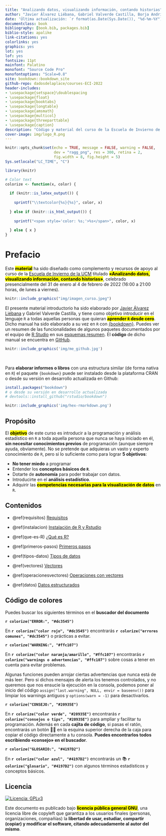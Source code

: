 ```yaml
--- 
title: "Analizando datos, visualizando información, contando historias"
author: "Javier Álvarez Liébana, Gabriel Valverde Castilla, Borja Andrino, Victòria Oliveres, Dominic Royé"
date: 'Última actualización: `r format(as.Date(Sys.Date()), "%d-%m-%Y")`'
documentclass: book
bibliography: [book.bib, packages.bib]
biblio-style: apalike
link-citations: yes
colorlinks: yes
graphics: yes
lot: yes
lof: yes
fontsize: 11pt
mainfont: Palatino
monofont: "Source Code Pro"
monofontoptions: "Scale=0.8"
site: bookdown::bookdown_site
github-repo: dadosdelaplace/courses-ECI-2022
header-includes:
- \usepackage{setspace}\doublespacing
- \usepackage{float}
- \usepackage{booktabs}
- \usepackage{longtable}
- \usepackage{amsmath}
- \usepackage{multicol}
- \usepackage{threeparttable}
- \usepackage{caption}
description: "Código y material del curso de la Escuela de Invierno de la UCM «Analizando datos, visualizando información, contando historias»"
cover-image: img/logo_R.png
---
```



```r
knitr::opts_chunk$set(echo = TRUE, message = FALSE, warning = FALSE, 
                      dev = "ragg_png", res = 300, retina = 2,
                      fig.width = 8, fig.height = 5)
Sys.setlocale("LC_TIME", "C")
```

```r
library(knitr)

# Color text
colorize <- function(x, color) {
  
  if (knitr::is_latex_output()) {
    
    sprintf("\\textcolor{%s}{%s}", color, x)
    
  } else if (knitr::is_html_output()) {
    
    sprintf("<span style='color: %s;'>%s</span>", color, x)
    
  } else { x }
}
```

# Prefacio {-}

Este <mark>**material**</mark> ha sido diseñado como complemento y recursos de apoyo al curso de la [Escuela de Invierno de la UCM](https://www.ucm.es/eci//cursoecic02-pre) titulado <mark>**«Analizando datos, visualizando información, contando historias»**</mark>, celebrado presencialmente del 31 de enero al 4 de febrero de 2022 (16:00 a 21:00 horas, de lunes a viernes).

```r
knitr::include_graphics("img/imagen_curso.jpeg")
```

El presente material introductorio ha sido elaborado por [Javier Álvarez Liébana](https://dadosdelaplace.github.io) y Gabriel Valverde Castilla, y tiene como objetivo introducir en el lenguaje `R` a todas aquellas personas que quieran <mark>**aprender `R` desde cero**</mark>. Dicho manual ha sido elaborado a su vez en `R` con [{bookdown}](https://github.com/rstudio/bookdown). Puedes ver un resumen de las funcionalidades de algunos paquetes documentados por el equipo de [R Studio](https://www.rstudio.com/) en sus [esquemas resumen](https://www.rstudio.com/resources/cheatsheets/). El **código** de dicho manual se encuentra en [GitHub](https://github.com/dadosdelaplace/courses-ECI-2022).

```r
knitr::include_graphics('img/me_github.jpg')
```

&nbsp;  

Para **elaborar informes o libros** con una estructura similar (de forma nativa en `R`) el paquete `{bookdown}` puede ser instalado desde la plataforma CRAN o desde su versión en desarrollo actualizada en Github:

```r
install.packages("bookdown")
# o desde su versión en desarrollo actualizada
# devtools::install_github("rstudio/bookdown")
```

```r
knitr::include_graphics('img/hex-rmarkdown.png')
```



## Propósito {-}

El <mark>**objetivo**</mark> de este curso es introducir a la programación y análisis estadístico en `R` a toda aquella persona que nunca se haya iniciado en él, **sin necesitar conocimientos previos** de programación (aunque siempre ayuda, obviamente). No se pretende que adquieras un vasto y experto conocimiento de `R`, pero si lo suficiente como para lograr **5 objetivos**:

* **No tener miedo** a programar
* Entender los **conceptos básicos de `R`**.
* Dotarte de **autonomía** para poder trabajar con datos.
* Introducirte en el **análisis estadístico**.
* Adquirir las <mark>**competencias necesarias para la visualización de datos**</mark> en `R`.



## Contenidos {-}

* \@ref(requisitos) [Requisitos](#requisitos) 
* \@ref(instalacion) [Instalación de R y Rstudio](#instalacion) 
* \@ref(que-es-R) [¿Qué es R?](#que-es-R) 
* \@ref(primeros-pasos) [Primeros pasos](#primeros-pasos) 

* \@ref(tipos-datos) [Tipos de datos](#tipos-datos)
* \@ref(vectores) [Vectores](#vectores)
* \@ref(operacionesvectores) [Operaciones con vectores](#operacionesvectores)
* \@ref(datos) [Datos estructurados](#datos)

## Código de colores {-} 

Puedes buscar los siguientes términos en el **buscador del documento**

**`r colorize("ERROR:", "#dc3545")`**

En **`r colorize("color rojo", "#dc3545")`** encontrarás **`r colorize("errores comunes", "#dc3545")`** o prácticas a evitar.


**`r colorize("WARNING:", "#ffc107")`**

En **`r colorize("color naranja/amarillo", "#ffc107")`** encontrarás **`r colorize("warnings o advertencias", "#ffc107")`** sobre cosas a tener en cuenta para evitar problemas.

Algunas funciones pueden arrojar ciertas advertencias que nunca está de más leer. Pero si dichos mensajes de alerta los tenemos controlados, y no queremos que nos ensucie la ejecución en la consola, podemos poner al inicio del código ` assign("last.warning", NULL, envir = baseenv())` para limpiar los warnings antiguos y `options(warn = -1)` para desactivarlos.

**`r colorize("CONSEJO:", "#20935E")`**

En **`r colorize("color verde", "#20935E")`** encontrarás **`r colorize("consejos o tips", "#20935E")`** para ampliar y facilitar tu programación. Además en cada **cajita de código**, si pasas el ratón, encontrarás un botón 📄📄 en la esquina superior derecha de la caja para copiar el código directamente a tu consola. **Puedes encontrarlos todos escribiendo «consejo» en el buscador**.

**`r colorize("GLOSARIO:", "#4197D2")`**

En **`r colorize("color azul", "#4197D2")`** encontrarás un 📚 **`r colorize("glosario", "#4197D2")`** con algunos términos estadísticos y conceptos básicos.


## Licencia {-}

[![Licencia: GPLv3](img/license-GPLv3-blue.png)](https://www.gnu.org/licenses/gpl-3.0)

Este documento es publicado bajo <mark>**licencia pública general GNU**</mark>,
una licencia libre de copyleft que garantiza a los usuarios finales (personas, organizaciones, compañías) la **libertad de usar, estudiar, compartir (copiar) y modificar el software, citando adecuadamente al autor del mismo**. 


